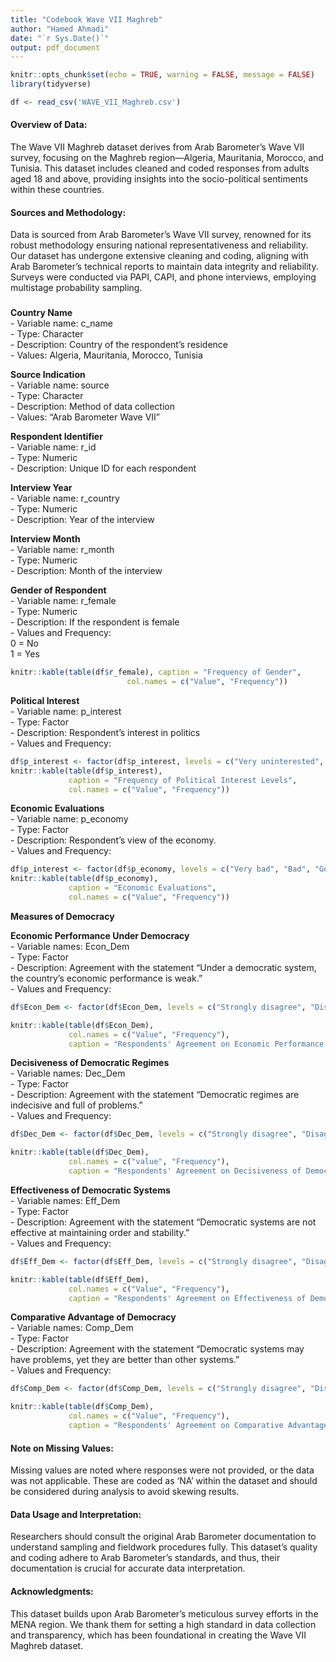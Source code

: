```yaml
---
title: "Codebook Wave VII Maghreb"
author: "Hamed Ahmadi"
date: "`r Sys.Date()`"
output: pdf_document
---
```


```r
knitr::opts_chunk$set(echo = TRUE, warning = FALSE, message = FALSE)
library(tidyverse)
```

```r
df <- read_csv('WAVE_VII_Maghreb.csv')
```

#### Overview of Data:
The Wave VII Maghreb dataset derives from Arab Barometer's Wave VII survey, focusing on the Maghreb region—Algeria, Mauritania, Morocco, and Tunisia. This dataset includes cleaned and coded responses from adults aged 18 and above, providing insights into the socio-political sentiments within these countries.

#### Sources and Methodology:
Data is sourced from Arab Barometer's Wave VII survey, renowned for its robust methodology ensuring national representativeness and reliability. Our dataset has undergone extensive cleaning and coding, aligning with Arab Barometer's technical reports to maintain data integrity and reliability. Surveys were conducted via PAPI, CAPI, and phone interviews, employing multistage probability sampling.


###

**Country Name**  
- Variable name: c_name  
- Type: Character      
- Description: Country of the respondent's residence  
- Values: Algeria, Mauritania, Morocco, Tunisia  

**Source Indication**   
- Variable name: source  
- Type: Character  
- Description: Method of data collection  
- Values: "Arab Barometer Wave VII"  

**Respondent Identifier**  
- Variable name: r_id  
- Type: Numeric    
- Description: Unique ID for each respondent    

**Interview Year**    
- Variable name: r_country  
- Type: Numeric   
- Description: Year of the interview  


**Interview Month**   
- Variable name: r_month  
- Type: Numeric   
- Description: Month of the interview   


**Gender of Respondent**    
- Variable name: r_female  
- Type: Numeric    
- Description: If the respondent is female    
- Values and Frequency:    
  0 = No  
  1 = Yes
```r
knitr::kable(table(df$r_female), caption = "Frequency of Gender",
                          col.names = c("Value", "Frequency"))
```


**Political Interest**  
- Variable name: p_interest  
- Type: Factor  
- Description: Respondent's interest in politics   
- Values and Frequency:     

```r
df$p_interest <- factor(df$p_interest, levels = c("Very uninterested", "Uninterested", "Interested", "Very interested"))
knitr::kable(table(df$p_interest), 
             caption = "Frequency of Political Interest Levels",
             col.names = c("Value", "Frequency"))
```


**Economic Evaluations**  
- Variable name: p_economy  
- Type: Factor  
- Description: Respondent's view of the economy.  
- Values and Frequency:  

```r
df$p_interest <- factor(df$p_economy, levels = c("Very bad", "Bad", "Good", "Very good"))
knitr::kable(table(df$p_economy), 
             caption = "Economic Evaluations",
             col.names = c("Value", "Frequency"))
```


**Measures of Democracy** 

**Economic Performance Under Democracy**  
- Variable names: Econ_Dem   
- Type: Factor  
- Description: Agreement with the statement "Under a democratic system, the country's economic performance is weak."  
- Values and Frequency:  

```r
df$Econ_Dem <- factor(df$Econ_Dem, levels = c("Strongly disagree", "Disagree", "Agree", "Strongly Agree"))

knitr::kable(table(df$Econ_Dem), 
             col.names = c("Value", "Frequency"), 
             caption = "Respondents' Agreement on Economic Performance Under Democracy")

```

**Decisiveness of Democratic Regimes**  
- Variable names: Dec_Dem   
- Type: Factor  
- Description: Agreement with the statement "Democratic regimes are indecisive and full of problems."    
- Values and Frequency:   

```r
df$Dec_Dem <- factor(df$Dec_Dem, levels = c("Strongly disagree", "Disagree", "Agree", "Strongly Agree"))

knitr::kable(table(df$Dec_Dem), 
             col.names = c("value", "Frequency"), 
             caption = "Respondents' Agreement on Decisiveness of Democratic Regimes")
```

**Effectiveness of Democratic Systems**  
- Variable names: Eff_Dem   
- Type: Factor  
- Description: Agreement with the statement "Democratic systems are not effective at maintaining order and stability."     
- Values and Frequency:   

```r
df$Eff_Dem <- factor(df$Eff_Dem, levels = c("Strongly disagree", "Disagree", "Agree", "Strongly Agree"))

knitr::kable(table(df$Eff_Dem), 
             col.names = c("Value", "Frequency"), 
             caption = "Respondents' Agreement on Effectiveness of Democratic Systems")
```


**Comparative Advantage of Democracy**  
- Variable names: Comp_Dem     
- Type: Factor  
- Description: Agreement with the statement "Democratic systems may have problems, yet they are better than other systems."  
- Values and Frequency:   

```r
df$Comp_Dem <- factor(df$Comp_Dem, levels = c("Strongly disagree", "Disagree", "Agree", "Strongly Agree"))

knitr::kable(table(df$Comp_Dem), 
             col.names = c("Value", "Frequency"), 
             caption = "Respondents' Agreement on Comparative Advantage of Democracy")
```

#### Note on Missing Values:
Missing values are noted where responses were not provided, or the data was not applicable. These are coded as 'NA' within the dataset and should be considered during analysis to avoid skewing results.

#### Data Usage and Interpretation:
Researchers should consult the original Arab Barometer documentation to understand sampling and fieldwork procedures fully. This dataset's quality and coding adhere to Arab Barometer's standards, and thus, their documentation is crucial for accurate data interpretation.

#### Acknowledgments:
This dataset builds upon Arab Barometer's meticulous survey efforts in the MENA region. We thank them for setting a high standard in data collection and transparency, which has been foundational in creating the Wave VII Maghreb dataset.

